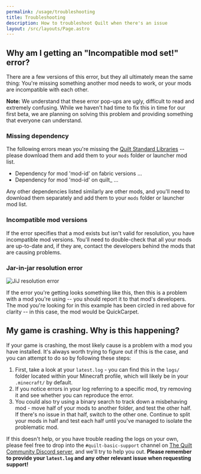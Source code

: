 ```yaml
---
permalink: /usage/troubleshooting
title: Troubleshooting
description: How to troubleshoot Quilt when there's an issue
layout: /src/layouts/Page.astro
---
```



<Message>

## Why am I getting an "Incompatible mod set!" error?

There are a few versions of this error, but they all ultimately mean the same thing: You're missing something another mod
needs to work, or your mods are incompatible with each other.

**Note:** We understand that these error pop-ups are ugly, difficult to read and extremely confusing. While we haven't
had time to fix this in time for our first beta, we are planning on solving this problem and providing something that
everyone can understand.

### Missing dependency

The following errors mean you're missing the [Quilt Standard Libraries](https://modrinth.com/mod/qsl) -- please download
them and add them to your `mods` folder or launcher mod list.

- Dependency for mod 'mod-id' on fabric versions ...
- Dependency for mod 'mod-id' on quilt\_ ...

Any other dependencies listed similarly are other mods, and you'll need to download them separately and add them to
your `mods` folder or launcher mod list.

### Incompatible mod versions

If the error specifies that a mod exists but isn't valid for resolution, you have incompatible mod versions. You'll
need to double-check that all your mods are up-to-date and, if they are, contact the developers behind the mods that
are causing problems.

### Jar-in-jar resolution error

![JiJ resolution error](/assets/img/misc/jij-resolution-error.png)

If the error you're getting looks something like this, then this is a problem with a mod you're using -- you should
report it to that mod's developers. The mod you're looking for in this example has been circled in red above for
clarity -- in this case, the mod would be QuickCarpet.

</Message>
<Message>

## My game is crashing. Why is this happening?

If your game is crashing, the most likely cause is a problem with a mod you have installed. It's always worth trying
to figure out if this is the case, and you can attempt to do so by following these steps:

1. First, take a look at your `latest.log` - you can find this in the `logs/` folder located within your Minecraft
   profile, which will likely be in your `.minecraft/` by default.
2. If you notice errors in your log referring to a specific mod, try removing it and see whether you can reproduce the
   error.
3. You could also try using a binary search to track down a misbehaving mod - move half of your mods to another folder,
   and test the other half. If there's no issue in that half, switch to the other one. Continue to split your mods in
   half and test each half until you've managed to isolate the problematic mod.

If this doesn't help, or you have trouble reading the logs on your own, please feel free to drop into the
`#quilt-basic-support` channel on [The Quilt Community Discord server](https://discord.quiltmc.org), and we'll try to
help you out. **Please remember to provide your `latest.log` and any other relevant issue when requesting support!**

</Message>
